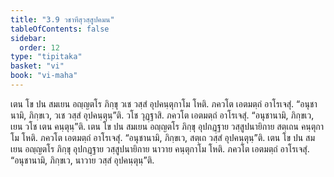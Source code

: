 ```yaml
---
title: "3.9 วชาทีสุวสฺสูปคมน"
tableOfContents: false
sidebar:
  order: 12
type: "tipitaka"
basket: "vi"
book: "vi-maha"
---
```



<DynamicBreadcrumb />

<Division number="203" book="vi-maha">

<Paragraph number="906" book="vi-maha">
เตน โข ปน สมเยน อญฺญตโร ภิกฺขุ วเช วสฺสํ อุปคนฺตุกาโม โหติ. ภควโต เอตมตฺถํ อาโรเจสุํ. “อนุชานามิ, ภิกฺขเว, วเช วสฺสํ อุปคนฺตุนฺ”ติ. วโช วุฏฺฐาสิ. ภควโต เอตมตฺถํ อาโรเจสุํ. “อนุชานามิ, ภิกฺขเว, เยน วโช เตน คนฺตุนฺ”ติ.
</Paragraph>

<Paragraph number="907" book="vi-maha">
เตน โข ปน สมเยน อญฺญตโร ภิกฺขุ อุปกฏฺฐาย วสฺสูปนายิกาย สตฺเถน คนฺตุกาโม โหติ. ภควโต เอตมตฺถํ อาโรเจสุํ. “อนุชานามิ, ภิกฺขเว, สตฺเถ วสฺสํ อุปคนฺตุนฺ”ติ.
</Paragraph>

<Paragraph number="908" book="vi-maha">
เตน โข ปน สมเยน อญฺญตโร ภิกฺขุ อุปกฏฺฐาย วสฺสูปนายิกาย นาวาย คนฺตุกาโม โหติ. ภควโต เอตมตฺถํ อาโรเจสุํ. “อนุชานามิ, ภิกฺขเว, นาวาย วสฺสํ อุปคนฺตุนฺ”ติ.
</Paragraph>
</Division>